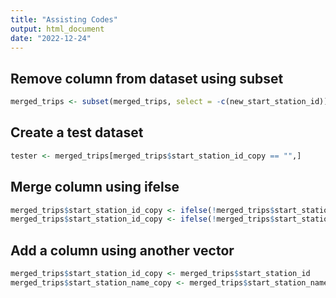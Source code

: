 ```yaml
---
title: "Assisting Codes"
output: html_document
date: "2022-12-24"
---
```

## Remove column from dataset using subset

```r


merged_trips <- subset(merged_trips, select = -c(new_start_station_id))
```


## Create a test dataset

```r
tester <- merged_trips[merged_trips$start_station_id_copy == "",]
```

## Merge column using ifelse
```r
merged_trips$start_station_id_copy <- ifelse(!merged_trips$start_station_id_copy == "", merged_trips$start_station_id_copy, start_station_ids_found)
merged_trips$start_station_id_copy <- ifelse(!merged_trips$start_station_id_copy == "", merged_trips$start_station_id_copy, start_station_ids_found)
```


## Add a column using another vector

```r
merged_trips$start_station_id_copy <- merged_trips$start_station_id
merged_trips$start_station_name_copy <- merged_trips$start_station_name
```

